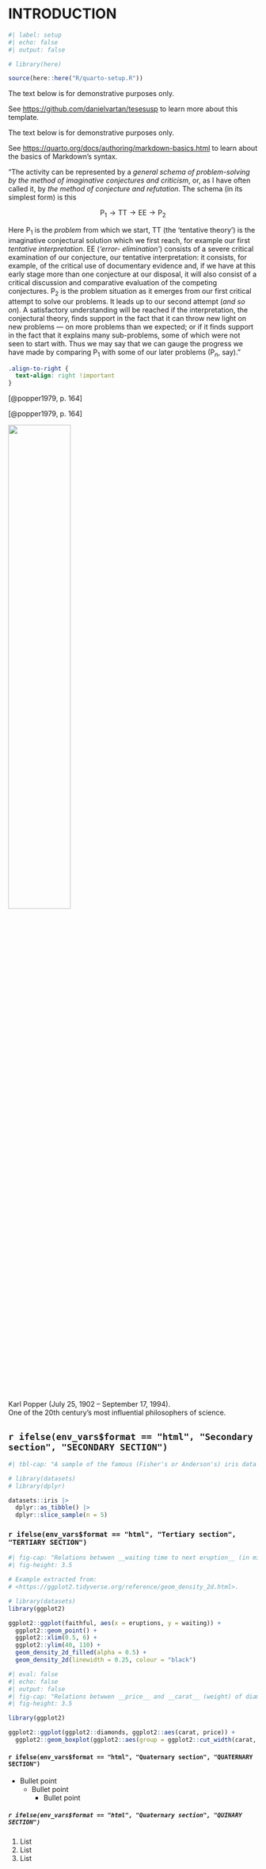 ::: {.content-visible when-format="pdf"}
\textual
:::

<!-- %:::% .common h1 begin %:::% -->
# INTRODUCTION
<!-- %:::% .common h1 end %:::% -->

```r
#| label: setup
#| echo: false
#| output: false

# library(here)

source(here::here("R/quarto-setup.R"))
```

<!-- %:::% chapter-1 clip begin %:::% -->
::: {.content-visible when-format="html"}
::: {.callout-note}
The text below is for demonstrative purposes only.

See <https://github.com/danielvartan/tesesusp> to learn more about this template.
:::
:::

::: {.content-visible when-format="pdf"}
::: {.callout-note}
The text below is for demonstrative purposes only.

\vspace{5pt}

See <https://quarto.org/docs/authoring/markdown-basics.html> to learn about the basics of Markdown's syntax.
:::
\vspace{10pt}
:::

"The activity can be represented by a _general schema of problem-solving by the method of imaginative conjectures and criticism_, or, as I have often called it, by _the method of conjecture and refutation_. The schema (in its simplest form) is this

$$
\text{P}_{1} \to \text{TT} \to \text{EE} \to \text{P}_{2} 
$$

::: {.content-visible when-format="pdf"}
\vspace{15pt}
:::

Here $\text{P}_{1}$ is the _problem_ from which we start, $\text{TT}$ (the ‘tentative theory’) is the imaginative conjectural solution which we first reach, for example our first _tentative interpretation_. $\text{EE}$ (_‘error- elimination’_) consists of a severe critical examination of our conjecture, our tentative interpretation: it consists, for example, of the critical use of documentary evidence and, if we have at this early stage more than one conjecture at our disposal, it will also consist of a critical discussion and comparative evaluation of the competing conjectures. $\text{P}_{2}$ is the problem situation as it emerges from our first critical attempt to solve our problems.
It leads up to our second attempt (_and so on_). A satisfactory understanding will be reached if the interpretation, the conjectural theory, finds support in the fact that it can throw new light on new problems --- on more problems than we expected; or if it finds support in the fact that it explains many sub-problems, some of which were not seen to start with. Thus we may say that we can gauge the progress we have made by comparing $\text{P}_{1}$ with some of our later problems ($\text{P}_{n}$, say)."

::: {.content-visible when-format="html"}
```css
.align-to-right {
  text-align: right !important
}
```

::: {.align-to-right}
[@popper1979, p. 164]
:::
:::

::: {.content-visible when-format="pdf"}
\vspace{15pt}
\noindent
\hspace*{\fill} [@popper1979, p. 164]
:::

::: {#fig-karl-popper}
![](images/karl-popper.png){width=50%}

Karl Popper (July 25, 1902 – September 17, 1994).\
One of the 20th century's most influential philosophers of science.
:::

## `r ifelse(env_vars$format == "html", "Secondary section", "SECONDARY SECTION")`

```r
#| tbl-cap: "A sample of the famous (Fisher's or Anderson's) iris data set"

# library(datasets)
# library(dplyr)

datasets::iris |>
  dplyr::as_tibble() |>
  dplyr::slice_sample(n = 5)
```

### `r ifelse(env_vars$format == "html", "Tertiary section", "TERTIARY SECTION")`

<!-- See also  -->
<!-- <https://r-graph-gallery.com/277-marginal-histogram-for-ggplot2.html>. -->

```r
#| fig-cap: "Relations betwwen __waiting time to next eruption__ (in minutes) and __eruption time__ (in minutes) for the Old Faithful geyser in Yellowstone National Park, Wyoming, USA."
#| fig-height: 3.5

# Example extracted from:
# <https://ggplot2.tidyverse.org/reference/geom_density_2d.html>.

# library(datasets)
library(ggplot2)

ggplot2::ggplot(faithful, aes(x = eruptions, y = waiting)) +
  ggplot2::geom_point() +
  ggplot2::xlim(0.5, 6) +
  ggplot2::ylim(40, 110) +
  geom_density_2d_filled(alpha = 0.5) +
  geom_density_2d(linewidth = 0.25, colour = "black")
```

```r
#| eval: false
#| echo: false
#| output: false
#| fig-cap: "Relations betwwen __price__ and __carat__ (weight) of diamonds."
#| fig-height: 3.5

library(ggplot2)

ggplot2::ggplot(ggplot2::diamonds, ggplot2::aes(carat, price)) +
  ggplot2::geom_boxplot(ggplot2::aes(group = ggplot2::cut_width(carat, 0.25)))
```

#### `r ifelse(env_vars$format == "html", "Quaternary section", "QUATERNARY SECTION")`

* Bullet point
  * Bullet point
    * Bullet point

##### `r ifelse(env_vars$format == "html", "Quaternary section", "QUINARY SECTION")`

1. List
1. List
1. List

<!-- %:::% chapter-1 clip end %:::% -->
